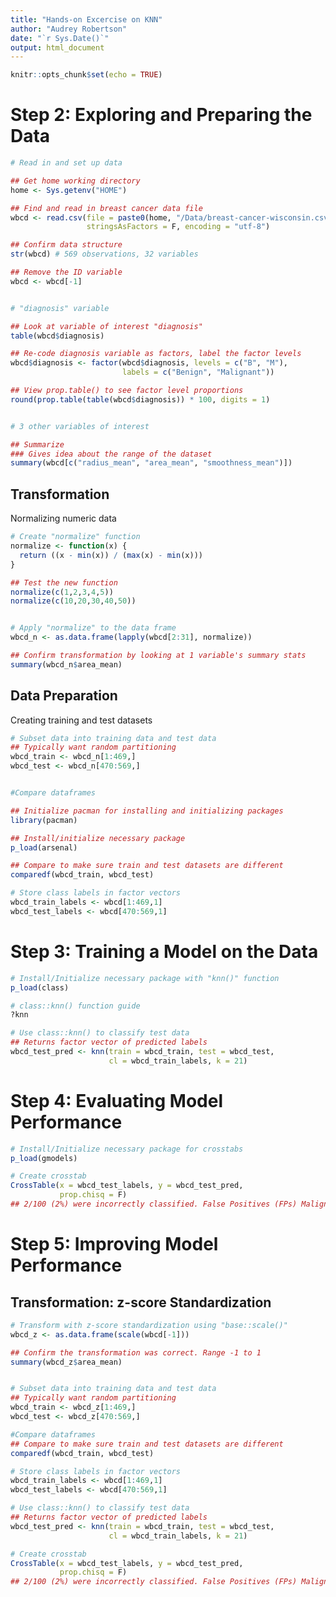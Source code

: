 ---
title: "Hands-on Excercise on KNN"
author: "Audrey Robertson"
date: "`r Sys.Date()`"
output: html_document
---

```{r setup, include=FALSE}
knitr::opts_chunk$set(echo = TRUE)
```

# Step 2: Exploring and Preparing the Data

```{r data}

# Read in and set up data

## Get home working directory
home <- Sys.getenv("HOME")

## Find and read in breast cancer data file
wbcd <- read.csv(file = paste0(home, "/Data/breast-cancer-wisconsin.csv"),
                 stringsAsFactors = F, encoding = "utf-8")

## Confirm data structure
str(wbcd) # 569 observations, 32 variables 

## Remove the ID variable
wbcd <- wbcd[-1]


# "diagnosis" variable

## Look at variable of interest "diagnosis"
table(wbcd$diagnosis)

## Re-code diagnosis variable as factors, label the factor levels
wbcd$diagnosis <- factor(wbcd$diagnosis, levels = c("B", "M"), 
                         labels = c("Benign", "Malignant"))

## View prop.table() to see factor level proportions
round(prop.table(table(wbcd$diagnosis)) * 100, digits = 1)


# 3 other variables of interest

## Summarize
### Gives idea about the range of the dataset
summary(wbcd[c("radius_mean", "area_mean", "smoothness_mean")])

```

## Transformation

Normalizing numeric data

```{r transform}

# Create "normalize" function
normalize <- function(x) {
  return ((x - min(x)) / (max(x) - min(x)))
}

## Test the new function
normalize(c(1,2,3,4,5))
normalize(c(10,20,30,40,50))


# Apply "normalize" to the data frame
wbcd_n <- as.data.frame(lapply(wbcd[2:31], normalize))

## Confirm transformation by looking at 1 variable's summary stats
summary(wbcd_n$area_mean)

```
## Data Preparation

Creating training and test datasets

```{r prep}

# Subset data into training data and test data
## Typically want random partitioning
wbcd_train <- wbcd_n[1:469,]
wbcd_test <- wbcd_n[470:569,]


#Compare dataframes

## Initialize pacman for installing and initializing packages
library(pacman)

## Install/initialize necessary package
p_load(arsenal)

## Compare to make sure train and test datasets are different
comparedf(wbcd_train, wbcd_test)

# Store class labels in factor vectors
wbcd_train_labels <- wbcd[1:469,1]
wbcd_test_labels <- wbcd[470:569,1]

```


# Step 3: Training a Model on the Data

```{r train}

# Install/Initialize necessary package with "knn()" function
p_load(class)

# class::knn() function guide
?knn

# Use class::knn() to classify test data
## Returns factor vector of predicted labels
wbcd_test_pred <- knn(train = wbcd_train, test = wbcd_test,
                      cl = wbcd_train_labels, k = 21)


```


# Step 4: Evaluating Model Performance

```{r eval}

# Install/Initialize necessary package for crosstabs
p_load(gmodels)

# Create crosstab
CrossTable(x = wbcd_test_labels, y = wbcd_test_pred, 
           prop.chisq = F)
## 2/100 (2%) were incorrectly classified. False Positives (FPs) Malignant x Benign

```
# Step 5: Improving Model Performance

## Transformation: z-score Standardization

```{r z-score}

# Transform with z-score standardization using "base::scale()"
wbcd_z <- as.data.frame(scale(wbcd[-1]))

## Confirm the transformation was correct. Range -1 to 1
summary(wbcd_z$area_mean)


# Subset data into training data and test data
## Typically want random partitioning
wbcd_train <- wbcd_z[1:469,]
wbcd_test <- wbcd_z[470:569,]

#Compare dataframes
## Compare to make sure train and test datasets are different
comparedf(wbcd_train, wbcd_test)

# Store class labels in factor vectors
wbcd_train_labels <- wbcd[1:469,1]
wbcd_test_labels <- wbcd[470:569,1]

# Use class::knn() to classify test data
## Returns factor vector of predicted labels
wbcd_test_pred <- knn(train = wbcd_train, test = wbcd_test,
                      cl = wbcd_train_labels, k = 21)

# Create crosstab
CrossTable(x = wbcd_test_labels, y = wbcd_test_pred, 
           prop.chisq = F)
## 2/100 (2%) were incorrectly classified. False Positives (FPs) Malignant x Benign

```

